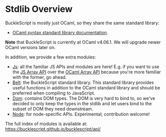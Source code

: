 # Stdlib Overview

BuckleScript is mostly just OCaml, so they share the same standard library:

* [OCaml syntax standard library documentation](https://caml.inria.fr/pub/docs/manual-ocaml-4.06/stdlib.html).

**Note** that BuckleScript is currently at OCaml v4.06.1. We will upgrade newer OCaml versions later on.

In addition, we provide a few extra modules:

- [Js](/apis/javascript/latest/js): all the familiar JS APIs and modules are here! E.g. if you want to use the [JS Array API](/apis/javascript/latest/js/array) over the [OCaml Array API](https://caml.inria.fr/pub/docs/manual-ocaml-4.06/libref/Array.html) because you're more familiar with the former, go ahead.
- [Belt](/apis/javascript/latest/belt): the BuckleScript standard library. This standard library provides useful functions in addition to the OCaml standard library and should be preferred when compiling to JavaScript.
- [Dom](https://bucklescript.github.io/bucklescript/api/Dom.html): contains DOM types. The DOM is very hard to bind to, so we've decided to only keep the types in the stdlib and let users bind to the subset of DOM they need downstream.
- [Node](https://bucklescript.github.io/bucklescript/api/Node.html): for node-specific APIs. Experimental; contribution welcome!

The full index of modules is available at: <https://bucklescript.github.io/bucklescript/api/>
